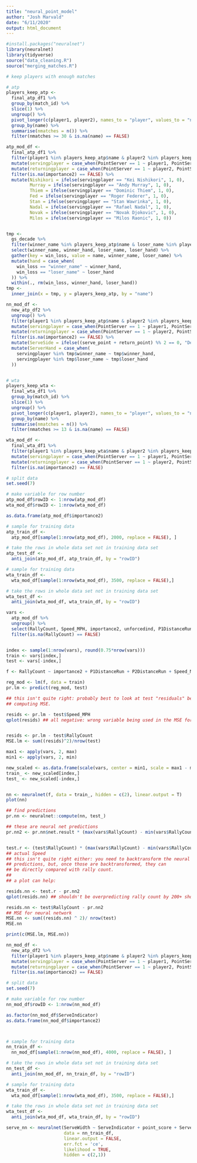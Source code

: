 ```yaml
---
title: "neural_point_model"
author: "Josh Marvald"
date: "6/11/2020"
output: html_document
---
```


```r
#install.packages("neuralnet")
library(neuralnet)
library(tidyverse)
source("data_cleaning.R")
source("merging_matches.R")
```


```r
# keep players with enough matches

# atp
players_keep_atp <- 
  final_atp_df1 %>% 
  group_by(match_id) %>%
  slice(1) %>%
  ungroup() %>%
  pivot_longer(c(player1, player2), names_to = "player", values_to = "name") %>%
  group_by(name) %>%
  summarise(nmatches = n()) %>%
  filter(nmatches >= 30 & is.na(name) == FALSE)

atp_mod_df <- 
  final_atp_df1 %>% 
  filter(player1 %in% players_keep_atp$name & player2 %in% players_keep_atp$name) %>% 
  mutate(servingplayer = case_when(PointServer == 1 ~ player1, PointServer == 2 ~ player2)) %>%
  mutate(returningplayer = case_when(PointServer == 1 ~ player2, PointServer == 2 ~ player1)) %>%
  filter(is.na(importance2) == FALSE) %>%
  mutate(Nishikori = ifelse(servingplayer == "Kei Nishikori", 1, 0),
         Murray = ifelse(servingplayer == "Andy Murray", 1, 0),
         Thiem = ifelse(servingplayer == "Dominic Thiem", 1, 0),
         Fed = ifelse(servingplayer == "Roger Federer", 1, 0),
         Stan = ifelse(servingplayer == "Stan Wawrinka", 1, 0),
         Nadal = ifelse(servingplayer == "Rafael Nadal", 1, 0),
         Novak = ifelse(servingplayer == "Novak Djokovic", 1, 0),
         Milos = ifelse(servingplayer == "Milos Raonic", 1, 0))


tmp <- 
  gs_decade %>%
  filter(winner_name %in% players_keep_atp$name & loser_name %in% players_keep_atp$name) %>%
  select(winner_name, winner_hand, loser_name, loser_hand) %>%
  gather(key = win_loss, value = name, winner_name, loser_name) %>%
  mutate(hand = case_when(
    win_loss == "winner_name" ~ winner_hand,
    win_loss == "loser_name" ~ loser_hand
  )) %>%
  within(., rm(win_loss, winner_hand, loser_hand))
tmp <- 
  inner_join(x = tmp, y = players_keep_atp, by = "name")

nn_mod_df <- 
  new_atp_df2 %>% 
  ungroup() %>%
  filter(player1 %in% players_keep_atp$name & player2 %in% players_keep_atp$name) %>% 
  mutate(servingplayer = case_when(PointServer == 1 ~ player1, PointServer == 2 ~ player2)) %>%
  mutate(returningplayer = case_when(PointServer == 1 ~ player2, PointServer == 2 ~ player1)) %>%
  filter(is.na(importance2) == FALSE) %>%
  mutate(ServeSide = ifelse((serve_point + return_point) %% 2 == 0, "Deuce", "Ad")) %>%
  mutate(ServerHand = case_when(
    servingplayer %in% tmp$winner_name ~ tmp$winner_hand,
    servingplayer %in% tmp$loser_name ~ tmp$loser_hand
  ))


# wta
players_keep_wta <- 
  final_wta_df1 %>% 
  group_by(match_id) %>%
  slice(1) %>%
  ungroup() %>%
  pivot_longer(c(player1, player2), names_to = "player", values_to = "name") %>%
  group_by(name) %>%
  summarise(nmatches = n()) %>%
  filter(nmatches >= 13 & is.na(name) == FALSE)

wta_mod_df <- 
  final_wta_df1 %>% 
  filter(player1 %in% players_keep_wta$name & player2 %in% players_keep_wta$name) %>% 
  mutate(servingplayer = case_when(PointServer == 1 ~ player1, PointServer == 2 ~ player2)) %>%
  mutate(returningplayer = case_when(PointServer == 1 ~ player2, PointServer == 2 ~ player1)) %>%
  filter(is.na(importance2) == FALSE)
```


```r
# split data
set.seed(7) 

# make variable for row number
atp_mod_df$rowID <- 1:nrow(atp_mod_df)
wta_mod_df$rowID <- 1:nrow(wta_mod_df)

as.data.frame(atp_mod_df$importance2)

# sample for training data
atp_train_df <- 
  atp_mod_df[sample(1:nrow(atp_mod_df), 2000, replace = FALSE), ]

# take the rows in whole data set not in training data set
atp_test_df <-
  anti_join(atp_mod_df, atp_train_df, by = "rowID")

# sample for training data
wta_train_df <-
  wta_mod_df[sample(1:nrow(wta_mod_df), 3500, replace = FALSE),]

# take the rows in whole data set not in training data set
wta_test_df <-
  anti_join(wta_mod_df, wta_train_df, by = "rowID")
```


```r

vars <-
  atp_mod_df %>%
  ungroup() %>%
  select(RallyCount, Speed_MPH, importance2, unforcedind, P1DistanceRun, P2DistanceRun) %>%
  filter(is.na(RallyCount) == FALSE)


index <- sample(1:nrow(vars), round(0.75*nrow(vars)))
train <- vars[index,]
test <- vars[-index,]

f <- RallyCount ~ importance2 + P1DistanceRun + P2DistanceRun + Speed_MPH + unforcedind

reg_mod <- lm(f, data = train)
pr.lm <- predict(reg_mod, test)

## this isn't quite right: probably best to look at test "residuals" before
## computing MSE. 

resids <- pr.lm - test$Speed_MPH
qplot(resids) ## all negative: wrong variable being used in the MSE formula


resids <- pr.lm - test$RallyCount
MSE.lm <- sum((resids)^2)/nrow(test)

max1 <- apply(vars, 2, max)
min1 <- apply(vars, 2, min)

new_scaled <- as.data.frame(scale(vars, center = min1, scale = max1 - min1))
train_ <- new_scaled[index,]
test_ <- new_scaled[-index,]


nn <- neuralnet(f, data = train_, hidden = c(2), linear.output = T)
plot(nn)
```


```r
## find predictions 
pr.nn <- neuralnet::compute(nn, test_)

## these are neural net predictions
pr.nn2 <- pr.nn$net.result * (max(vars$RallyCount) - min(vars$RallyCount)) + min(vars$RallyCount)


test.r <- (test$RallyCount) * (max(vars$RallyCount) - min(vars$RallyCount)) + min(vars$RallyCount)
## actual Speed
## this isn't quite right either: you need to backtransform the neural net
## predictions, but, once those are backtransformed, they can
## be directly compared with rally count. 
## 
## a plot can help:

resids.nn <- test.r - pr.nn2
qplot(resids.nn) ## shouldn't be overpredicting rally count by 200+ shots

resids.nn <- test$RallyCount - pr.nn2
## MSE for neural network
MSE.nn <- sum((resids.nn) ^ 2)/ nrow(test)
MSE.nn

print(c(MSE.lm, MSE.nn))
```


```r
nn_mod_df <- 
  new_atp_df2 %>% 
  filter(player1 %in% players_keep_atp$name & player2 %in% players_keep_atp$name) %>% 
  mutate(servingplayer = case_when(PointServer == 1 ~ player1, PointServer == 2 ~ player2)) %>%
  mutate(returningplayer = case_when(PointServer == 1 ~ player2, PointServer == 2 ~ player1)) %>%
  filter(is.na(importance2) == FALSE)

# split data
set.seed(7) 

# make variable for row number
nn_mod_df$rowID <- 1:nrow(nn_mod_df)

as.factor(nn_mod_df$ServeIndicator)
as.data.frame(nn_mod_df$importance2)



# sample for training data
nn_train_df <- 
  nn_mod_df[sample(1:nrow(nn_mod_df), 4000, replace = FALSE), ]

# take the rows in whole data set not in training data set
nn_test_df <-
  anti_join(nn_mod_df, nn_train_df, by = "rowID")

# sample for training data
wta_train_df <-
  wta_mod_df[sample(1:nrow(wta_mod_df), 3500, replace = FALSE),]

# take the rows in whole data set not in training data set
wta_test_df <-
  anti_join(wta_mod_df, wta_train_df, by = "rowID")
```

```r
serve_nn <- neuralnet(ServeWidth ~ ServeIndicator + point_score + ServeDepth + ServeSide,
                      data = nn_train_df,
                      linear.output = FALSE,
                      err.fct = 'ce',
                      likelihood = TRUE,
                      hidden = c(2,1))
```

